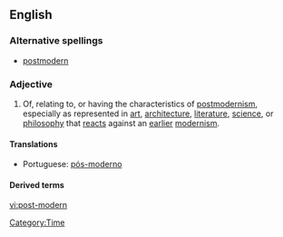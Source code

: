 ==English==
===Alternative spellings===
*[[postmodern]]
===Adjective===
{{en-adj|pos=[[post-]] [[modern]]}}

# Of, relating to, or having the characteristics of [[postmodernism]], especially as represented in [[art]], [[architecture]], [[literature]], [[science]], or [[philosophy]] that [[react]]s against an [[earlier]] [[modernism]].


====Translations====
{{trans-top|Of, relating to, or having the characteristics of postmodernism}}
{{trans-mid}}
*Portuguese: [[pós-moderno]]
{{trans-bottom}}

====Derived terms====

[[Category:Time]]

[[vi:post-modern]]